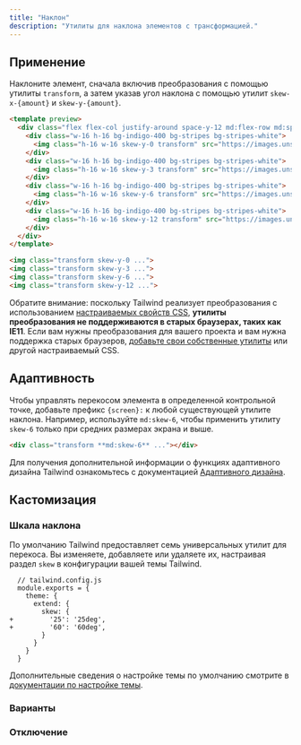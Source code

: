 ```yaml
---
title: "Наклон"
description: "Утилиты для наклона элементов с трансформацией."
---
```




## Применение

Наклоните элемент, сначала включив преобразования с помощью утилиты `transform`, а затем указав угол наклона с помощью утилит `skew-x-{amount}` и `skew-y-{amount}`.

```html indigo
<template preview>
  <div class="flex flex-col justify-around space-y-12 md:flex-row md:space-y-0 md:space-x-12">
    <div class="w-16 h-16 bg-indigo-400 bg-stripes bg-stripes-white">
      <img class="h-16 w-16 skew-y-0 transform" src="https://images.unsplash.com/photo-1472099645785-5658abf4ff4e?ixlib=rb-1.2.1&ixid=eyJhcHBfaWQiOjEyMDd9&auto=format&fit=facearea&facepad=2&w=256&h=256&q=80">
    </div>
    <div class="w-16 h-16 bg-indigo-400 bg-stripes bg-stripes-white">
      <img class="h-16 w-16 skew-y-3 transform" src="https://images.unsplash.com/photo-1472099645785-5658abf4ff4e?ixlib=rb-1.2.1&ixid=eyJhcHBfaWQiOjEyMDd9&auto=format&fit=facearea&facepad=2&w=256&h=256&q=80">
    </div>
    <div class="w-16 h-16 bg-indigo-400 bg-stripes bg-stripes-white">
      <img class="h-16 w-16 skew-y-6 transform" src="https://images.unsplash.com/photo-1472099645785-5658abf4ff4e?ixlib=rb-1.2.1&ixid=eyJhcHBfaWQiOjEyMDd9&auto=format&fit=facearea&facepad=2&w=256&h=256&q=80">
    </div>
    <div class="w-16 h-16 bg-indigo-400 bg-stripes bg-stripes-white">
      <img class="h-16 w-16 skew-y-12 transform" src="https://images.unsplash.com/photo-1472099645785-5658abf4ff4e?ixlib=rb-1.2.1&ixid=eyJhcHBfaWQiOjEyMDd9&auto=format&fit=facearea&facepad=2&w=256&h=256&q=80">
    </div>
  </div>
</template>

<img class="transform skew-y-0 ...">
<img class="transform skew-y-3 ...">
<img class="transform skew-y-6 ...">
<img class="transform skew-y-12 ...">
```

Обратите внимание: поскольку Tailwind реализует преобразования с использованием [настраиваемых свойств CSS](https://developer.mozilla.org/en-US/docs/Web/CSS/Using_CSS_custom_properties), **утилиты преобразования не поддерживаются в старых браузерах, таких как IE11**. Если вам нужны преобразования для вашего проекта и вам нужна поддержка старых браузеров, [добавьте свои собственные утилиты](/docs/adding-new-utilities) или другой настраиваемый CSS.

## Адаптивность

Чтобы управлять перекосом элемента в определенной контрольной точке, добавьте префикс `{screen}:` к любой существующей утилите наклона. Например, используйте `md:skew-6`, чтобы применить утилиту `skew-6` только при средних размерах экрана и выше.

```html
<div class="transform **md:skew-6** ..."></div>
```

Для получения дополнительной информации о функциях адаптивного дизайна Tailwind ознакомьтесь с документацией [Адаптивного дизайна](/docs/responsive-design).

## Кастомизация

### Шкала наклона

По умолчанию Tailwind предоставляет семь универсальных утилит для перекоса. Вы изменяете, добавляете или удаляете их, настраивая раздел `skew` в конфигурации вашей темы Tailwind.

```diff-js
  // tailwind.config.js
  module.exports = {
    theme: {
      extend: {
        skew: {
+         '25': '25deg',
+         '60': '60deg',
        }
      }
    }
  }
```

Дополнительные сведения о настройке темы по умолчанию смотрите в [документации по настройке темы](/docs/theme#customizing-the-default-theme).

### Варианты

<Variants plugin="skew" />

### Отключение

<Disabling plugin="skew" />
